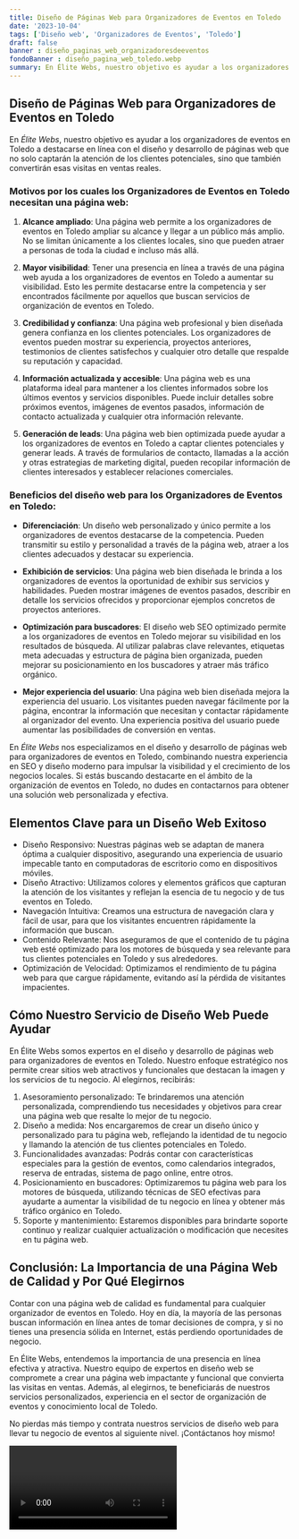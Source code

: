 ```yaml
---
title: Diseño de Páginas Web para Organizadores de Eventos en Toledo
date: '2023-10-04'
tags: ['Diseño web', 'Organizadores de Eventos', 'Toledo']
draft: false
banner : diseño_paginas_web_organizadoresdeeventos
fondoBanner : diseño_pagina_web_toledo.webp
summary: En Élite Webs, nuestro objetivo es ayudar a los organizadores de eventos en Toledo a destacarse en línea con el diseño y desarrollo de páginas web que no solo captarán la atención de los clientes potenciales, sino que también convertirán esas visitas en ventas reales.
---
```


## Diseño de Páginas Web para Organizadores de Eventos en Toledo

En *Élite Webs*, nuestro objetivo es ayudar a los organizadores de eventos en Toledo a destacarse en línea con el diseño y desarrollo de páginas web que no solo captarán la atención de los clientes potenciales, sino que también convertirán esas visitas en ventas reales.

### Motivos por los cuales los Organizadores de Eventos en Toledo necesitan una página web:

1. **Alcance ampliado**: Una página web permite a los organizadores de eventos en Toledo ampliar su alcance y llegar a un público más amplio. No se limitan únicamente a los clientes locales, sino que pueden atraer a personas de toda la ciudad e incluso más allá. 

2. **Mayor visibilidad**: Tener una presencia en línea a través de una página web ayuda a los organizadores de eventos en Toledo a aumentar su visibilidad. Esto les permite destacarse entre la competencia y ser encontrados fácilmente por aquellos que buscan servicios de organización de eventos en Toledo. 

3. **Credibilidad y confianza**: Una página web profesional y bien diseñada genera confianza en los clientes potenciales. Los organizadores de eventos pueden mostrar su experiencia, proyectos anteriores, testimonios de clientes satisfechos y cualquier otro detalle que respalde su reputación y capacidad. 

4. **Información actualizada y accesible**: Una página web es una plataforma ideal para mantener a los clientes informados sobre los últimos eventos y servicios disponibles. Puede incluir detalles sobre próximos eventos, imágenes de eventos pasados, información de contacto actualizada y cualquier otra información relevante.

5. **Generación de leads**: Una página web bien optimizada puede ayudar a los organizadores de eventos en Toledo a captar clientes potenciales y generar leads. A través de formularios de contacto, llamadas a la acción y otras estrategias de marketing digital, pueden recopilar información de clientes interesados y establecer relaciones comerciales.

### Beneficios del diseño web para los Organizadores de Eventos en Toledo:

- **Diferenciación**: Un diseño web personalizado y único permite a los organizadores de eventos destacarse de la competencia. Pueden transmitir su estilo y personalidad a través de la página web, atraer a los clientes adecuados y destacar su experiencia.

- **Exhibición de servicios**: Una página web bien diseñada le brinda a los organizadores de eventos la oportunidad de exhibir sus servicios y habilidades. Pueden mostrar imágenes de eventos pasados, describir en detalle los servicios ofrecidos y proporcionar ejemplos concretos de proyectos anteriores.

- **Optimización para buscadores**: El diseño web SEO optimizado permite a los organizadores de eventos en Toledo mejorar su visibilidad en los resultados de búsqueda. Al utilizar palabras clave relevantes, etiquetas meta adecuadas y estructura de página bien organizada, pueden mejorar su posicionamiento en los buscadores y atraer más tráfico orgánico.

- **Mejor experiencia del usuario**: Una página web bien diseñada mejora la experiencia del usuario. Los visitantes pueden navegar fácilmente por la página, encontrar la información que necesitan y contactar rápidamente al organizador del evento. Una experiencia positiva del usuario puede aumentar las posibilidades de conversión en ventas.

En *Élite Webs* nos especializamos en el diseño y desarrollo de páginas web para organizadores de eventos en Toledo, combinando nuestra experiencia en SEO y diseño moderno para impulsar la visibilidad y el crecimiento de los negocios locales. Si estás buscando destacarte en el ámbito de la organización de eventos en Toledo, no dudes en contactarnos para obtener una solución web personalizada y efectiva.

<GifSeo />

<Cta />

## Elementos Clave para un Diseño Web Exitoso

- Diseño Responsivo: Nuestras páginas web se adaptan de manera óptima a cualquier dispositivo, asegurando una experiencia de usuario impecable tanto en computadoras de escritorio como en dispositivos móviles.
- Diseño Atractivo: Utilizamos colores y elementos gráficos que capturan la atención de los visitantes y reflejan la esencia de tu negocio y de tus eventos en Toledo.
- Navegación Intuitiva: Creamos una estructura de navegación clara y fácil de usar, para que los visitantes encuentren rápidamente la información que buscan.
- Contenido Relevante: Nos aseguramos de que el contenido de tu página web esté optimizado para los motores de búsqueda y sea relevante para tus clientes potenciales en Toledo y sus alrededores.
- Optimización de Velocidad: Optimizamos el rendimiento de tu página web para que cargue rápidamente, evitando así la pérdida de visitantes impacientes.

## Cómo Nuestro Servicio de Diseño Web Puede Ayudar

En Élite Webs somos expertos en el diseño y desarrollo de páginas web para organizadores de eventos en Toledo. Nuestro enfoque estratégico nos permite crear sitios web atractivos y funcionales que destacan la imagen y los servicios de tu negocio. Al elegirnos, recibirás:

1. Asesoramiento personalizado: Te brindaremos una atención personalizada, comprendiendo tus necesidades y objetivos para crear una página web que resalte lo mejor de tu negocio.
2. Diseño a medida: Nos encargaremos de crear un diseño único y personalizado para tu página web, reflejando la identidad de tu negocio y llamando la atención de tus clientes potenciales en Toledo.
3. Funcionalidades avanzadas: Podrás contar con características especiales para la gestión de eventos, como calendarios integrados, reserva de entradas, sistema de pago online, entre otros.
4. Posicionamiento en buscadores: Optimizaremos tu página web para los motores de búsqueda, utilizando técnicas de SEO efectivas para ayudarte a aumentar la visibilidad de tu negocio en línea y obtener más tráfico orgánico en Toledo.
5. Soporte y mantenimiento: Estaremos disponibles para brindarte soporte continuo y realizar cualquier actualización o modificación que necesites en tu página web.

## Conclusión: La Importancia de una Página Web de Calidad y Por Qué Elegirnos

Contar con una página web de calidad es fundamental para cualquier organizador de eventos en Toledo. Hoy en día, la mayoría de las personas buscan información en línea antes de tomar decisiones de compra, y si no tienes una presencia sólida en Internet, estás perdiendo oportunidades de negocio.

En Élite Webs, entendemos la importancia de una presencia en línea efectiva y atractiva. Nuestro equipo de expertos en diseño web se compromete a crear una página web impactante y funcional que convierta las visitas en ventas. Además, al elegirnos, te beneficiarás de nuestros servicios personalizados, experiencia en el sector de organización de eventos y conocimiento local de Toledo.

No pierdas más tiempo y contrata nuestros servicios de diseño web para llevar tu negocio de eventos al siguiente nivel. ¡Contáctanos hoy mismo!

<Video />

<CtaBot job='Organizadores de Eventos' city='Toledo'/>

<Gmaps query='Toledo+españa+maps' />
